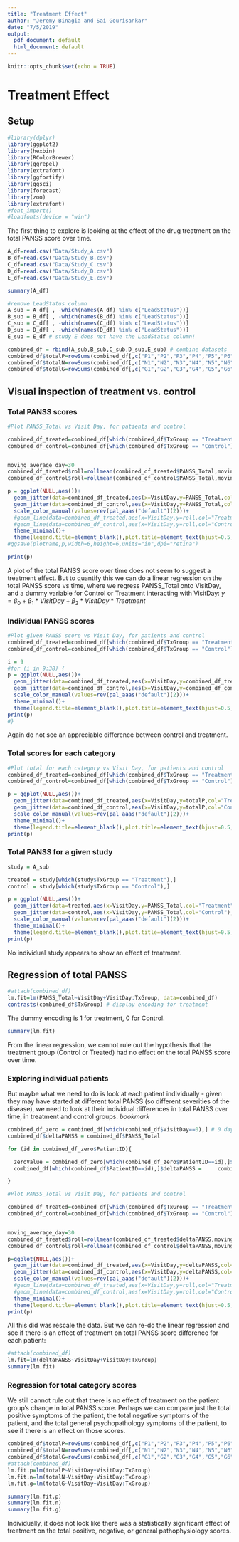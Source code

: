 ```yaml
---
title: "Treatment Effect"
author: "Jeremy Binagia and Sai Gourisankar"
date: "7/5/2019"
output:
  pdf_document: default
  html_document: default
---
```


```r
knitr::opts_chunk$set(echo = TRUE)
```

# Treatment Effect
## Setup 
```r
#library(dplyr)
library(ggplot2)
library(hexbin)
library(RColorBrewer)
library(ggrepel)
library(extrafont)
library(ggfortify)
library(ggsci)
library(forecast)
library(zoo)
library(extrafont)
#font_import()
#loadfonts(device = "win")
```

The first thing to explore is looking at the effect of the drug treatment on the total PANSS score over time.
```r
A_df=read.csv("Data/Study_A.csv")
B_df=read.csv("Data/Study_B.csv")
C_df=read.csv("Data/Study_C.csv")
D_df=read.csv("Data/Study_D.csv")
E_df=read.csv("Data/Study_E.csv")

summary(A_df)
```

```r
#remove LeadStatus column
A_sub = A_df[ , -which(names(A_df) %in% c("LeadStatus"))]
B_sub = B_df[ , -which(names(B_df) %in% c("LeadStatus"))]
C_sub = C_df[ , -which(names(C_df) %in% c("LeadStatus"))]
D_sub = D_df[ , -which(names(D_df) %in% c("LeadStatus"))]
E_sub = E_df # study E does not have the LeadStatus column!

combined_df = rbind(A_sub,B_sub,C_sub,D_sub,E_sub) # combine datasets
combined_df$totalP=rowSums(combined_df[,c("P1","P2","P3","P4","P5","P6","P7")])
combined_df$totalN=rowSums(combined_df[,c("N1","N2","N3","N4","N5","N6","N7")])
combined_df$totalG=rowSums(combined_df[,c("G1","G2","G3","G4","G5","G6","G7","G8","G9","G10","G11","G12","G13","G14","G15","G16")])
```

## Visual inspection of treatment vs. control 
### Total PANSS scores 
```r

#Plot PANSS_Total vs Visit Day, for patients and control

combined_df_treated=combined_df[which(combined_df$TxGroup == "Treatment"),]
combined_df_control=combined_df[which(combined_df$TxGroup == "Control"),]


moving_average_day=30
combined_df_treated$roll=rollmean(combined_df_treated$PANSS_Total,moving_average_day,na.pad=TRUE)
combined_df_control$roll=rollmean(combined_df_control$PANSS_Total,moving_average_day,na.pad=TRUE)

p = ggplot(NULL,aes())+
  geom_jitter(data=combined_df_treated,aes(x=VisitDay,y=PANSS_Total,col="Treatment"),size=0.5)+
  geom_jitter(data=combined_df_control,aes(x=VisitDay,y=PANSS_Total,col="Control"),size=0.5)+
  scale_color_manual(values=rev(pal_aaas("default")(2)))+
  #geom_line(data=combined_df_treated,aes(x=VisitDay,y=roll,col="Treatment"))+
  #geom_line(data=combined_df_control,aes(x=VisitDay,y=roll,col="Control"))+
  theme_minimal()+
  theme(legend.title=element_blank(),plot.title=element_text(hjust=0.5,size=10,family="Lato"),plot.subtitle=element_text(hjust=0.5,size=8,family="Lato"),text=element_text(size=10,family="Lato"))
#ggsave(plotname,p,width=6,height=6,units="in",dpi="retina")
```


```r
print(p)
```

A plot of the total PANSS score over time does not seem to suggest a treatment effect. But to quantify this we can do a linear regression on the total PANSS score vs time, where we regress PANSS_Total onto VisitDay, and a dummy variable for Control or Treatment interacting with VisitDay: $y=\beta_0 + \beta_1*VisitDay + \beta_2*VisitDay*Treatment$

### Individual PANSS scores
```r
#Plot given PANSS score vs Visit Day, for patients and control
combined_df_treated=combined_df[which(combined_df$TxGroup == "Treatment"),]
combined_df_control=combined_df[which(combined_df$TxGroup == "Control"),]

i = 9
#for (i in 9:38) {
p = ggplot(NULL,aes())+
  geom_jitter(data=combined_df_treated,aes(x=VisitDay,y=combined_df_treated[,i],col="Treatment"),size=0.5)+
  geom_jitter(data=combined_df_control,aes(x=VisitDay,y=combined_df_control[,i],col="Control"),size=0.5)+
  scale_color_manual(values=rev(pal_aaas("default")(2)))+
  theme_minimal()+
  theme(legend.title=element_blank(),plot.title=element_text(hjust=0.5,size=10,family="Lato"),plot.subtitle=element_text(hjust=0.5,size=8,family="Lato"),text=element_text(size=10,family="Lato"))
print(p)
#}
```
Again do not see an appreciable difference between control and treatment. 

### Total scores for each category 
```r
#Plot total for each category vs Visit Day, for patients and control
combined_df_treated=combined_df[which(combined_df$TxGroup == "Treatment"),]
combined_df_control=combined_df[which(combined_df$TxGroup == "Control"),]

p = ggplot(NULL,aes())+
  geom_jitter(data=combined_df_treated,aes(x=VisitDay,y=totalP,col="Treatment"),size=0.5)+
  geom_jitter(data=combined_df_control,aes(x=VisitDay,y=totalP,col="Control"),size=0.5)+
  scale_color_manual(values=rev(pal_aaas("default")(2)))+
  theme_minimal()+
  theme(legend.title=element_blank(),plot.title=element_text(hjust=0.5,size=10,family="Lato"),plot.subtitle=element_text(hjust=0.5,size=8,family="Lato"),text=element_text(size=10,family="Lato"))
print(p)
```

### Total PANSS for a given study 
```r
study = A_sub

treated = study[which(study$TxGroup == "Treatment"),]
control = study[which(study$TxGroup == "Control"),]

p = ggplot(NULL,aes())+
  geom_jitter(data=treated,aes(x=VisitDay,y=PANSS_Total,col="Treatment"),size=0.5)+
  geom_jitter(data=control,aes(x=VisitDay,y=PANSS_Total,col="Control"),size=0.5)+
  scale_color_manual(values=rev(pal_aaas("default")(2)))+
  theme_minimal()+
  theme(legend.title=element_blank(),plot.title=element_text(hjust=0.5,size=10,family="Lato"),plot.subtitle=element_text(hjust=0.5,size=8,family="Lato"),text=element_text(size=10,family="Lato"))
print(p)
```
No individual study appears to show an effect of treatment. 

## Regression of total PANSS
```r
#attach(combined_df)
lm.fit=lm(PANSS_Total~VisitDay+VisitDay:TxGroup, data=combined_df)
contrasts(combined_df$TxGroup) # display encoding for treatment 
```
The dummy encoding is 1 for treatment, 0 for Control.

```r
summary(lm.fit)
```

From the linear regression, we cannot rule out the hypothesis that the treatment group (Control or Treated) had no effect on the total PANSS score over time. 

### Exploring individual patients
But maybe what we need to do is look at each patient individually - given they may have started at different total PANSS (so different severities of the disease), we need to look at their individual differences in total PANSS over time, in treatment and control groups. *bookmark*
```r
combined_df_zero = combined_df[which(combined_df$VisitDay==0),] # 0 day values for all patients
combined_df$deltaPANSS = combined_df$PANSS_Total

for (id in combined_df_zero$PatientID){

  zeroValue = combined_df_zero[which(combined_df_zero$PatientID==id),]$PANSS_Total # integer zero value
  combined_df[which(combined_df$PatientID==id),]$deltaPANSS =     combined_df[which(combined_df$PatientID==id),]$PANSS_Total - zeroValue # calculate difference from start to finish

}
```

```r
#Plot PANSS_Total vs Visit Day, for patients and control

combined_df_treated=combined_df[which(combined_df$TxGroup == "Treatment"),]
combined_df_control=combined_df[which(combined_df$TxGroup == "Control"),]


moving_average_day=30
combined_df_treated$roll=rollmean(combined_df_treated$deltaPANSS,moving_average_day,na.pad=TRUE)
combined_df_control$roll=rollmean(combined_df_control$deltaPANSS,moving_average_day,na.pad=TRUE)

p=ggplot(NULL,aes())+
  geom_jitter(data=combined_df_treated,aes(x=VisitDay,y=deltaPANSS,col="Treatment"),size=0.5)+
  geom_jitter(data=combined_df_control,aes(x=VisitDay,y=deltaPANSS,col="Control"),size=0.5)+
  scale_color_manual(values=rev(pal_aaas("default")(2)))+
  #geom_line(data=combined_df_treated,aes(x=VisitDay,y=roll,col="Treatment"))+
  #geom_line(data=combined_df_control,aes(x=VisitDay,y=roll,col="Control"))+
  theme_minimal()+
  theme(legend.title=element_blank(),plot.title=element_text(hjust=0.5,size=10,family="Lato"),plot.subtitle=element_text(hjust=0.5,size=8,family="Lato"),text=element_text(size=10,family="Lato"))
print(p)
```
All this did was rescale the data. But we can re-do the linear regression and see if there is an effect of treatment on total PANSS score difference for each patient:
```r
#attach(combined_df)
lm.fit=lm(deltaPANSS~VisitDay+VisitDay:TxGroup)
summary(lm.fit)
```

### Regression for total category scores
We still cannot rule out that there is no effect of treatment on the patient group's change in total PANSS score. Perhaps we can compare just the total positive symptoms of the patient, the total negative symptoms of the patient, and the total general psychopathology symptoms of the patient, to see if there is an effect on those scores. 
```r
combined_df$totalP=rowSums(combined_df[,c("P1","P2","P3","P4","P5","P6","P7")])
combined_df$totalN=rowSums(combined_df[,c("N1","N2","N3","N4","N5","N6","N7")])
combined_df$totalG=rowSums(combined_df[,c("G1","G2","G3","G4","G5","G6","G7","G8","G9","G10","G11","G12","G13","G14","G15","G16")])
#attach(combined_df)
lm.fit.p=lm(totalP~VisitDay+VisitDay:TxGroup)
lm.fit.n=lm(totalN~VisitDay+VisitDay:TxGroup)
lm.fit.g=lm(totalG~VisitDay+VisitDay:TxGroup)
```

```r
summary(lm.fit.p)
summary(lm.fit.n)
summary(lm.fit.g)
```

Individually, it does not look like there was a statistically significant effect of treatment on the total positive, negative, or general pathophysiology scores. 

